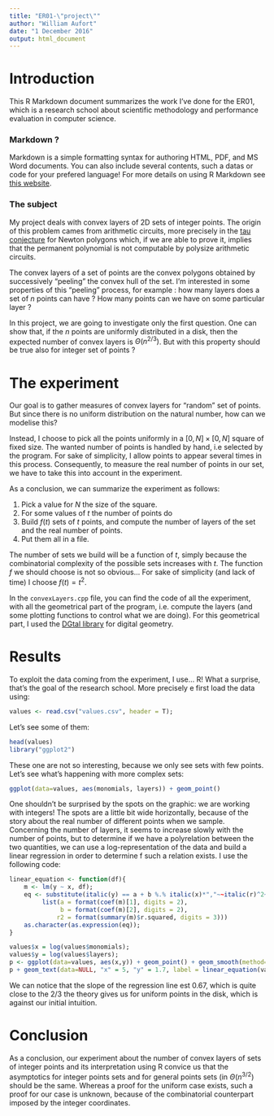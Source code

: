 ```yaml
---
title: "ER01-\"project\""
author: "William Aufort"
date: "1 December 2016"
output: html_document
---
```


# Introduction

This R Markdown document summarizes the work I've done for the ER01, which is a research school about scientific methodology and performance evaluation in computer science.

### Markdown ?

Markdown is a simple formatting syntax for authoring HTML, PDF, and MS Word documents. You can also include several contents, such a datas or code for your prefered language! For more details on using R Markdown see [this website](http://rmarkdown.rstudio.com>).

### The subject

My project deals with convex layers of 2D sets of integer points. The origin of this problem cames from arithmetic circuits, more precisely in the [tau conjecture](https://hal.inria.fr/ensl-00850791v2/document) for Newton polygons which, if we are able to prove it, implies that the permanent polynomial is not computable by polysize arithmetic circuits.

The convex layers of a set of points are the convex polygons obtained by successively "peeling" the convex hull of the set. I'm interested in some properties of this "peeling" process, for example : how many layers does a set of $n$ points can have ? How many points can we have on some particular layer ?

In this project, we are going to investigate only the first question. One can show that, if the $n$ points are uniformly distributed in a disk, then the expected number of convex layers is $\Theta(n^{2/3})$. But with this property should be true also for integer set of points ?

# The experiment

Our goal is to gather measures of convex layers for "random" set of points. But since there is no uniform distribution on the natural number, how can we modelise this?

Instead, I choose to pick all the points uniformly in a $[0,N]\times[0,N]$ square of fixed size. The wanted number of points is handled by hand, i.e selected by the program. For sake of simplicity, I allow points to appear several times in this process. Consequently, to measure the real number of points in our set, we have to take this into account in the experiment.

As a conclusion, we can summarize the experiment as follows:

1. Pick a value for $N$ the size of the square.
2. For some values of $t$ the number of points do
3. Build $f(t)$ sets of $t$ points, and compute the number of layers of the set and the real number of points.
4. Put them all in a file.

The number of sets we build will be a function of $t$, simply because the combinatorial complexity of the possible sets increases with $t$. The function $f$ we should choose is not so obvious... For sake of simplicity (and lack of time) I choose $f(t) = t^2$.

In the `convexLayers.cpp` file, you can find the code of all the experiment, with all the geometrical part of the program, i.e. compute the layers (and some plotting functions to control what we are doing). For this geometrical part, I used the [DGtal library](http://dgtal.org/) for digital geometry.

# Results

To exploit the data coming from the experiment, I use... R! What a surprise, that's the goal of the research school.
More precisely e first load the data using:

```r
values <- read.csv("values.csv", header = T);
```

Let's see some of them:

```r
head(values)
library("ggplot2")
```

These one are not so interesting, because we only see sets with few points.
Let's see what's happening with more complex sets:

```r
ggplot(data=values, aes(monomials, layers)) + geom_point()
```

One shouldn't be surprised by the spots on the graphic: we are working with integers! The spots are a little bit wide horizontally, because of the story about the real number of different points when we sample. 
Concerning the number of layers, it seems to increase slowly with the number of points, but to determine if we have a polyrelation between the two quantities, we can use a log-representation of the data and build a linear regression in order to determine f such a relation exists. I use the following code:

```r
linear_equation <- function(df){
    m <- lm(y ~ x, df);
    eq <- substitute(italic(y) == a + b %.% italic(x)*","~~italic(r)^2~"="~r2, 
         list(a = format(coef(m)[1], digits = 2), 
              b = format(coef(m)[2], digits = 2), 
             r2 = format(summary(m)$r.squared, digits = 3)))
    as.character(as.expression(eq));                 
}

values$x = log(values$monomials);
values$y = log(values$layers);
p <- ggplot(data=values, aes(x,y)) + geom_point() + geom_smooth(method="lm")
p + geom_text(data=NULL, "x" = 5, "y" = 1.7, label = linear_equation(values), parse = TRUE)
```

We can notice that the slope of the regression line est 0.67, which is quite close to the $2/3$ the theory gives us for uniform points in the disk, which is against our initial intuition.

# Conclusion

As a conclusion, our experiment about the number of convex layers of sets of integer points and its interpretation using R convice us that the asymptotics for integer points sets and for general points sets (in $\Theta(n^{3/2})$ should be the same. Whereas a proof for the uniform case exists, such a proof for our case is unknown, because of the combinatorial counterpart imposed by the integer coordinates.
